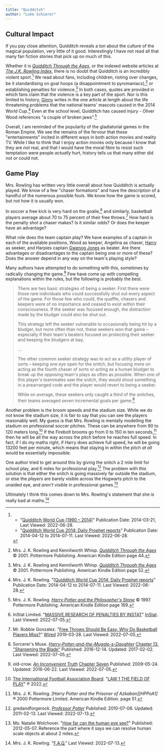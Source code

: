 ```yaml
---
title: "Quidditch"
author: "Luke Schierer"
---
```


## Cultural Impact

If you pay close attention, Quidditch reveals a *ton* about the culture of the
magical population, very little of it good.  Interestingly I have not read all
that many fan fiction stories that pick up on much of this.

Whether it is _[Quidditch Through the Ages]_, or the indexed website articles
at _[The J.K. Rowling Index]_, there is no doubt that Quidditch is an incredibly
violent sport.[^220628-6]  We read about fans, including children, rioting over
changes, be it standardising on goal hoops (a disappointment to
pyromaniacs),[^220628-7] or establishing penalties for violence.[^220628-8]  In
both cases, quotes are provided in which fans claim that the violence is a key
part of the sport.  Nor is this limited to history, [Ginny][] writes in the one
article at length about the life threatening problems that the national teams'
mascots caused in the 2014 World Cup.[^220628-9]  Even at the school level,
Quidditch has caused injury - Oliver Wood references "a couple of broken
jaws".[^220628-10]  

[Ginny]: <../../people/weasley/ginevra_molly>

[Quidditch Through the Ages]: https://www.goodreads.com/book/show/111450.Quidditch_Through_the_Ages

[The J.K. Rowling Index]: https://www.rowlingindex.org/

Overall, I am reminded of the popularity of the gladiatorial games in the Roman
Empire.  We see the remains of the fervour that these "entertainments" incited
in different ways in both action movies and reality TV.  While I like to think
that I enjoy action movies only because I know that they are *not* real, and
that I would have the moral fibre to resist such temptation were people
*actually* hurt, history tells us that many either did not or could not.

[^220628-10]: Mrs. J. K. Rowling.
   _[Harry Potter and the Philosopher's Stone](https://www.goodreads.com/book/show/3.Harry_Potter_and_the_Sorcerer_s_Stone)_
   © 1997. Pottermore Publishing. American Kindle Edition page 169.

[^220628-9]: Mrs. J. K. Rowling.
   "[[Quidditch World Cup 2014: Daily Prophet reports](https://www.rowlingindex.org/work/pmqwcdpr/)"
   Publication Date: 2014-04-12 to 2014-07-11.  Last Viewed: 2022-06-28.

[^220628-8]: Mrs. J. K. Rowling and Kennilworth Whisp.
    _[Quidditch Through the Ages](https://www.goodreads.com/book/show/111450.Quidditch_Through_the_Ages)_
    © 2001. Pottermore Publishing. American Kindle Edition page 52.

[^220628-7]: Mrs. J. K. Rowling and Kennilworth Whisp.
    _[Quidditch Through the Ages](https://www.goodreads.com/book/show/111450.Quidditch_Through_the_Ages)_
    © 2001. Pottermore Publishing. American Kindle Edition page 44.

[^220628-6]: 
    * "[Quidditch World Cup (1990 – 2014)](https://www.rowlingindex.org/work/pmq9014/)"
      Publication Date: 2014-03-21, Last Viewed: 2022-06-28.
    * "[Quidditch World Cup 2014: Daily Prophet reports](https://www.rowlingindex.org/work/pmqwcdpr/)"
      Publication Date: 2014-04-12 to 2014-07-11.  Last Viewed: 2022-06-28.

## Game Play

Mrs. Rowling has written very little overall about how Quidditch is actually
played.  We know of a few "chaser formations" and have the description of a
handful of the numerous possible fouls.   We know how the game is scored, but
not how it is usually won.

In soccer a free kick is very hard on the goalie,[^220705-2] and similarly,
basketball players average about 70 to 75 percent of their free
throws.[^220705-1]  How hard is the penalty shot a chaser makes? Is it similar
odds? Or does the keeper have an advantage? 

What role does the team captain play?  We have examples of a captain in each of
the available positions, Wood as keeper, Angelina as chaser, [Harry][] as
seeker, and Harpies captain [Gwenog Jones] as beater.  Are there advantages or
disadvantages to the captain being one or more of these? Does the answer
depend in any way on the team's playing style?

[Gwenog Jones]: <../../people/jones/gwenog>

[Harry]: <../../people/potter/harry_james>

Many authors have attempted to do something with this, sometimes by radically
changing the game.[^220705-3]  Few have come up with compelling explanations
within the rules, but the following is probably the best. 

> There are two basic strategies of being a seeker. First there were those rare
> individuals who could successfully shut out every aspect of the game. For
> those few who could, the quaffle, chasers and keepers were of no importance
> and ceased to exist within their consciousness. If the seeker was focused
> enough, the distraction made by the bludger could also be shut
> out.
> 
> This strategy left the seeker vulnerable to occasionally being hit by a
> bludger, but more often than not, these seekers won that game – especially if
> their team's beaters focused on protecting their seeker and keeping the
> bludgers at bay.
> 
> …
> 
> The other common seeker strategy was to act as a utility player of sorts –
> keeping one eye open for the snitch, but focusing more on acting as the
> fourth chaser of sorts or acting as a human bludger to break up the opposing
> team's plays as often as possible. When one of this player's teammates saw
> the snitch, they would shout something in a prearranged code and the player
> would revert to being a seeker.
> 
> While on average, these seekers only caught a third of the snitches, their
> teams averaged seven incremental goals per game.[^220705-4]

Another problem is the broom speeds and the stadium size.  While we do not know
the stadium size, it is fair to say that you can see the players reasonably
well.  My guess is that Mrs. Rowling is mentally modelling the stadium on
professional soccer pitches.  These can be anywhere from 90 to 120 meters
long.[^220713-1]  If the Firebolt brooms go from 0 to 150 in ten
seconds,[^220713-2] then he will be all the way across the pitch before he
reaches full speed.  In fact, if I do my maths right, if Harry does achieve full
speed, he will be going 13200 feet per minute, which means that staying in
within the pitch *at all* would be essentially impossible.  

One author tried to get around this by giving the snitch a 2 mile limit for
school play, and 6 miles for professional play.[^220713-3]  The problem with
this solution is that either the snitch is going massively far outside the
stadium, or else the _players_ are barely visible across the Hogwarts pitch to
the unaided eye, and *aren't* visible in professional games.[^220713-4]

Ultimately I think this comes down to Mrs. Rowling's statement that she is
really bad at maths.[^220713-5]

[^220713-5]: Mrs. J. K. Rowling.
   "[F.A.Q.](https://therowlinglibrary.com/jkrowling.com/textonly/en/faq.html)"
   Last Viewed: 2022-07-13.

[^220713-4]: Ms. Natalie Wolchover.
   "[How far can the human eye see?](https://www.livescience.com/33895-human-eye.html)"
   Published: 2012-05-07. Reference the part where it says we can resolve human scale objects at about 2 miles. 

[^220713-3]: gredandforgerock.
    _[Professor Potter](https://www.fanfiction.net/s/6116629)_
    Published: 2010-07-06. Updated: 2011-02-13. Last Viewed: 2022-07-13.

[^220713-2]: Mrs. J. K. Rowling.
    _[Harry Potter and the Prisoner of Azkaban][HPPoA1]_
    ® 2000 Pottermore Limited. American Kindle Edition. page 51.

[HPPaA1]: https://www.goodreads.com/book/show/5.Harry_Potter_and_the_Prisoner_of_Azkaban

[^220713-1]: [The Internaltional Football Association Board](https://www.theifab.com/). "[LAW 1 THE FIELD OF PLAY](https://www.theifab.com/laws/latest/the-field-of-play)" 
    ® 2022. 

[^220705-1]: Mr. Robbie Gonzalez. "[Free Throws Should Be Easy. Why Do Basketball Players Miss?](https://www.wired.com/story/almost-impossible-free-throws/)" [Wired](https://www.wired.com/) 2019-03-28. Last Viewed: 2022-07-05. 

[^220705-2]: InStat Limited. "[MASSIVE RESEARCH OF PENALTIES BY INSTAT](https://instatsport.com/football/article/penalty_research)" [InStat](https://instatsport.com). Last Viewed: 2022-07-05. 

[^220705-3]: Sorcerer's Muse. _[Harry-Potter-and-the-Muggle-s-Daughter](https://www.fanfiction.net/s/12273541)_ 
    [Chapter 13. "Sharpening the Blade"](https://www.fanfiction.net/s/12273541/13/Harry-Potter-and-the-Muggle-s-Daughter) 
    Published: 2016-12-14. Updated: 2017-02-02. Last Viewed: 2022-07-05.

[^220705-4]: old-crow. _[An Inconvenient Truth](https://www.fanfiction.net/s/5084287)_
    [Chapter Seven](https://www.fanfiction.net/s/5084287/7/An-Inconvenient-Truth)
    Published: 2009-05-24. Updated: 2016-06-22. Last Viewed: 2022-07-05.
